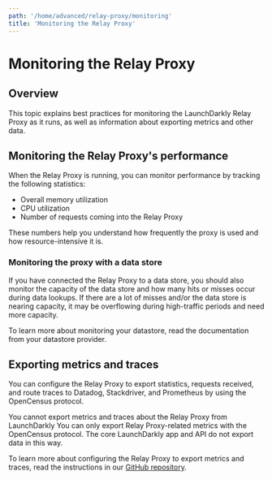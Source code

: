 ```yaml
---
path: '/home/advanced/relay-proxy/monitoring'
title: 'Monitoring the Relay Proxy'
---
```


# Monitoring the Relay Proxy

<Metadata timeToRead={props.timeToRead} lastModifiedDateFormatted={props.lastModifiedDateFormatted} />

## Overview

This topic explains best practices for monitoring the LaunchDarkly Relay Proxy as it runs, as well as information about exporting metrics and other data.

## Monitoring the Relay Proxy's performance

When the Relay Proxy is running, you can monitor performance by tracking the following statistics:

- Overall memory utilization
- CPU utilization
- Number of requests coming into the Relay Proxy

These numbers help you understand how frequently the proxy is used and how resource-intensive it is.

### Monitoring the proxy with a data store

If you have connected the Relay Proxy to a data store, you should also monitor the capacity of the data store and how many hits or misses occur during data lookups. If there are a lot of misses and/or the data store is nearing capacity, it may be overflowing during high-traffic periods and need more capacity.

To learn more about monitoring your datastore, read the documentation from your datastore provider.

## Exporting metrics and traces

You can configure the Relay Proxy to export statistics, requests received, and route traces to Datadog, Stackdriver, and Prometheus by using the OpenCensus protocol.

<Callout intent="alert">
  <CalloutTitle>You cannot export metrics and traces about the Relay Proxy from LaunchDarkly</CalloutTitle>
  <CalloutDescription>
    You can only export Relay Proxy-related metrics with the OpenCensus protocol. The core LaunchDarkly app and API do
    not export data in this way.
  </CalloutDescription>
</Callout>

To learn more about configuring the Relay Proxy to export metrics and traces, read the instructions in our [GitHub repository](https://github.com/launchdarkly/ld-relay#exporting-metrics-and-traces).
